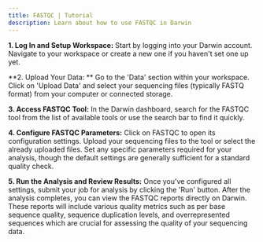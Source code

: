 ```yaml
---
title: FASTQC | Tutorial
description: Learn about how to use FASTQC in Darwin
---
```


**1. Log In and Setup Workspace:**
Start by logging into your Darwin account.
Navigate to your workspace or create a new one if you haven't set one up yet.

**2. Upload Your Data: **
Go to the 'Data' section within your workspace.
Click on 'Upload Data' and select your sequencing files (typically FASTQ format) from your computer or connected storage.

**3. Access FASTQC Tool:**
In the Darwin dashboard, search for the FASTQC tool from the list of available tools or use the search bar to find it quickly.

**4. Configure FASTQC Parameters:**
Click on FASTQC to open its configuration settings.
Upload your sequencing files to the tool or select the already uploaded files.
Set any specific parameters required for your analysis, though the default settings are generally sufficient for a standard quality check.

**5. Run the Analysis and Review Results:**
Once you've configured all settings, submit your job for analysis by clicking the 'Run' button.
After the analysis completes, you can view the FASTQC reports directly on Darwin. These reports will include various quality metrics such as per base sequence quality, sequence duplication levels, and overrepresented sequences which are crucial for assessing the quality of your sequencing data.

